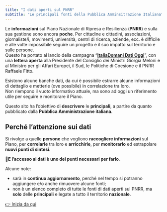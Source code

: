 ```yaml
---
title: "I dati aperti sul PNRR"
subtitle: "Le principali fonti della Pubblica Amminsitrazione Italiana"
---
```


Le **informazioni** sul Piano Nazionale di Ripresa e Resilienza (**PNRR**) e sulla sua gestione sono ancora **poche**. Per cittadine e cittadini, associazioni, giornaliste/i, movimenti, università, centri di ricerca, aziende, ecc. è difficile e alle volte impossibile seguire un progetto e il suo impatto sul territorio e sulle persone.<br>
Questo ha portato al lancio della campagna "[**ItaliaDomani Dati Oggi**](https://www.datibenecomune.it/2022/11/30/datioggi-pnrr-bene-comune/)", con una **lettera aperta** alla Presidente del Consiglio dei Ministri Giorgia Meloni e al Ministro per gli Affari Europei, il Sud, le Politiche di Coesione e il PNRR Raffaele Fitto.

Esistono alcune banche dati, da cui è possibile estrarre alcune informazioni di dettaglio e metterle (ove possibile) in correlazione tra loro. <br>
Non riempono il vuoto informativo attuale, ma sono ad oggi un riferimento utile per seguire e monitorare il Piano.

Questo sito ha l'obiettivo di **descrivere** le **principali**, a partire da quanto pubblicato dalla **Pubblica Amministrazione italiana**.

::: {.callout-tip}

# Perché l'attenzione sui dati

Si rivolge a quelle **persone** che vogliono **raccogliere informazioni** sul Piano, per **correlarle** tra loro e **arricchirle**, per **monitorarlo** ed estrapolare **nuovi punti di sintesi**.

📍**E l'accesso ai dati è uno dei punti necessari per farlo**.
:::


Alcune note:

- sarà in **continuo aggiornamento**, perché nel tempo si potranno aggiungere e/o anche rimuovere alcune fonti;
- non è un elenco completo di tutte le fonti di dati aperti sul PNRR, ma **solo** delle **principali** e legate a tutto il territorio **nazionale**.

[[👉 Inizia da qui]{.btn .btn-primary}](introduzione.qmd)

